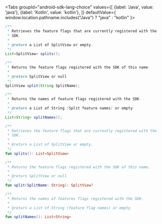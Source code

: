 
<Tabs
  groupId="android-sdk-lang-choice"
  values={[
    {label: 'Java', value: 'java'},
    {label: 'Kotlin', value: 'kotlin'},
  ]} defaultValue={ window.location.pathname.includes("Java") ? "java" : "kotlin" }>
  <TabItem value="java">

```java
/**
 * Retrieves the feature flags that are currently registered with the
 * SDK.
 *
 * @return a List of SplitView or empty.
 */
List<SplitView> splits();

/**
 * Returns the feature flags registered with the SDK of this name.
 *
 * @return SplitView or null
 */
SplitView split(String SplitName);

/**
 * Returns the names of feature flags registered with the SDK.
 *
 * @return a List of String (Split feature names) or empty
 */
List<String> splitNames();
```

  </TabItem>
  <TabItem value="kotlin">

```kotlin
/**
 * Retrieves the feature flags that are currently registered with the
 * SDK.
 *
 * @return a List of SplitView or empty.
 */
fun splits(): List<SplitView>

/**
 * Returns the feature flags registered with the SDK of this name.
 *
 * @return SplitView or null
 */
fun split(SplitName: String): SplitView?

/**
 * Returns the names of features flags registered with the SDK.
 *
 * @return a List of String (feature flag names) or empty
 */
fun splitNames(): List<String>
```

  </TabItem>
</Tabs>